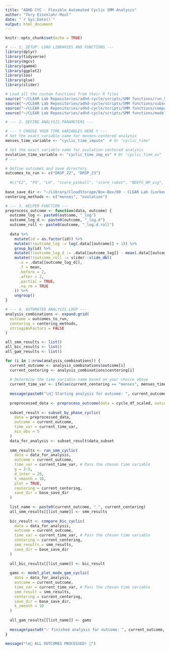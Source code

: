 ```yaml
---
title: "ADHD CYC - Flexible Automated Cyclic SMM Analysis"
author: "Tory Eisenlohr-Moul"
date: "`r Sys.Date()`"
output: html_document
---
```


```r
knitr::opts_chunk$set(echo = TRUE)

# --- 1. SETUP: LOAD LIBRARIES AND FUNCTIONS ---
library(dplyr)
library(tidyverse)
library(mgcv)
library(gamm4)
library(ggplot2)
library(zoo)
library(glue)
library(slider)

# Load all the custom functions from their R files
source("~/CLEAR Lab Repositories/adhd-cycle/scripts/SMM functions/run_SMM_cyclic.R")
source("~/CLEAR Lab Repositories/adhd-cycle/scripts/SMM functions/subset_by_phase_cyclic.R")
source("~/CLEAR Lab Repositories/adhd-cycle/scripts/SMM functions/compare_bic_cyclic.R")
source("~/CLEAR Lab Repositories/adhd-cycle/scripts/SMM functions/model_plot_modx_gam_cyclic.R")

```

```r
# --- 2. DEFINE ANALYSIS PARAMETERS ---

# --- ‼️ CHOOSE YOUR TIME VARIABLES HERE ‼️ ---
# Set the exact variable name for menses-centered analysis
menses_time_variable <- "cyclic_time_impute"  # Or "cyclic_time"

# Set the exact variable name for ovulation-centered analysis
ovulation_time_variable <- "cyclic_time_imp_ov" # Or "cyclic_time_ov"
# ---

# Define outcomes and save directory
outcomes_to_run <- c("DRSP_22", "DRSP_23") 
  
  #c("E2", "P4", "LH", "score_pinball", "score_robot", "BDEFS_WM_avg", "BDEFS_RI_avg", "CSS_Inatt", "CSS_Inatt_Count", "CSS_HypImp", "CSS_Imp_Count", "CSS_Hyp_Count", "DRSP_1", "DRSP_4", "DRSP_7", "DRSP_9", "DRSP_10", "DRSP_11", "DRSP_12", "DRSP_13", "DRSP_14", "DRSP_15", "DRSP_16", "DRSP_17", "DRSP_18", "DRSP_19", "DRSP_20", "DRSP_21",) 
  
base_save_dir <- "~/Library/CloudStorage/Box-Box/00 - CLEAR Lab (Locked Folders)/02 - Data Management, Analysis, and Papers/Studies_Projects/CYCLEADHD/03_analytic_projects/CYCADHD_PRIMARY/03_code_dataedits_output/SMMs"
centering_methods <- c("menses", "ovulation")
```



```r

# --- 3. HELPER FUNCTION ---
preprocess_outcome <- function(data, outcome) {
  outcome_log <- paste0(outcome, "_log")
  outcome_log_d <- paste0(outcome, "_log.d")
  outcome_roll <- paste0(outcome, "_log.d.roll")
  
  data %>%
    mutate(id = as.factor(id)) %>%
    mutate(!!outcome_log := log(.data[[outcome]] + 1)) %>%
    group_by(id) %>%
    mutate(!!outcome_log_d := .data[[outcome_log]] - mean(.data[[outcome_log]], na.rm = TRUE)) %>%
    mutate(!!outcome_roll := slider::slide_dbl(
      .x = .data[[outcome_log_d]],
      .f = mean,
      .before = 2,
      .after = 2,
      .partial = TRUE,
      .na_rm = TRUE
    )) %>%
    ungroup()
}

```

```r
# --- 4. AUTOMATED ANALYSIS LOOP ---
analysis_combinations <- expand.grid(
  outcome = outcomes_to_run,
  centering = centering_methods,
  stringsAsFactors = FALSE
)

all_smm_results <- list()
all_bic_results <- list()                                                              
all_gam_results <- list()

for (i in 1:nrow(analysis_combinations)) {
  current_outcome <- analysis_combinations$outcome[i]
  current_centering <- analysis_combinations$centering[i]
  
  # Determine the time variable name based on your choice above
  current_time_var <- ifelse(current_centering == "menses", menses_time_variable, ovulation_time_variable)
  
  message(paste0("\n🚀 Starting analysis for outcome: ", current_outcome, " (", current_centering, "-centered using '", current_time_var, "')"))
  
  preprocessed_data <- preprocess_outcome(data = cycle_df_scaled, outcome = current_outcome)
  
  subset_result <- subset_by_phase_cyclic(
    data = preprocessed_data,
    outcome = current_outcome,
    time_var = current_time_var,
    min_obs = 5
  )
  data_for_analysis <- subset_result$data_subset
  
  smm_results <- run_smm_cyclic(
    data = data_for_analysis,
    outcome = current_outcome,
    time_var = current_time_var, # Pass the chosen time variable
    g = 2:5,
    d_inter = 20,
    k_smooth = 10,
    plot = TRUE,
    centering = current_centering,
    save_dir = base_save_dir
  )
  
  list_name <- paste0(current_outcome, "_", current_centering)
  all_smm_results[[list_name]] <- smm_results
  
  bic_result <- compare_bic_cyclic(
    data = data_for_analysis,
    outcome = current_outcome,
    time_var = current_time_var, # Pass the chosen time variable
    centering = current_centering,
    smm_results = smm_results,
    save_dir = base_save_dir
  )
  
  all_bic_results[[list_name]] <- bic_result
  
  gams <- model_plot_modx_gam_cyclic(
    data = data_for_analysis,
    outcome = current_outcome,
    time_var = current_time_var, # Pass the chosen time variable
    smm_result = smm_results,
    centering = current_centering,
    save_dir = base_save_dir,
    k_smooth = 10
  )
  
  all_gam_results[[list_name]] <- gams
  
  message(paste0("✅ Finished analysis for outcome: ", current_outcome, " (", current_centering, "-centered)"))
}

message("\n🏁 ALL OUTCOMES PROCESSED! 🏁")
```





